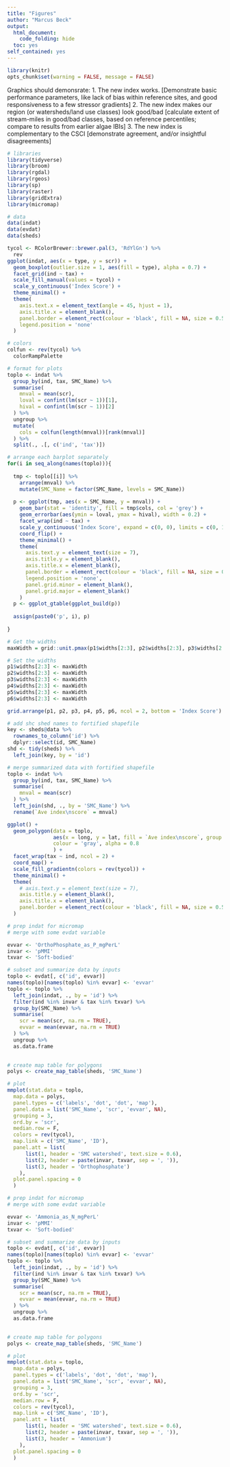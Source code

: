 ```yaml
---
title: "Figures"
author: "Marcus Beck"
output: 
  html_document:
    code_folding: hide
  toc: yes
self_contained: yes
---
```


```r
library(knitr)
opts_chunk$set(warning = FALSE, message = FALSE)
```

Graphics should demonsrate:
1.	The new index works. [Demonstrate basic performance parameters, like lack of bias within reference sites, and good responsiveness to a few stressor gradients]
2.	The new index makes our region (or watersheds/land use classes) look good/bad [calculate extent of stream-miles in good/bad classes, based on reference percentiles; compare to results from earlier algae IBIs]
3.	The new index is complementary to the CSCI [demonstrate agreement, and/or insightful disagreements]

```r
# libraries
library(tidyverse)
library(broom)
library(rgdal)
library(rgeos)
library(sp)
library(raster)
library(gridExtra)
library(micromap)

# data
data(indat)
data(evdat)
data(sheds)
```

```r
tycol <- RColorBrewer::brewer.pal(3, 'RdYlGn') %>% 
  rev
ggplot(indat, aes(x = type, y = scr)) + 
  geom_boxplot(outlier.size = 1, aes(fill = type), alpha = 0.7) + 
  facet_grid(ind ~ tax) +
  scale_fill_manual(values = tycol) +
  scale_y_continuous('Index Score') + 
  theme_minimal() +
  theme(
    axis.text.x = element_text(angle = 45, hjust = 1), 
    axis.title.x = element_blank(), 
    panel.border = element_rect(colour = 'black', fill = NA, size = 0.5), 
    legend.position = 'none'
  ) 
```

```r
# colors
colfun <- rev(tycol) %>% 
  colorRampPalette

# format for plots
toplo <- indat %>% 
  group_by(ind, tax, SMC_Name) %>% 
  summarise(
    mnval = mean(scr), 
    loval = confint(lm(scr ~ 1))[1],
    hival = confint(lm(scr ~ 1))[2]
  ) %>% 
  ungroup %>% 
  mutate(
    cols = colfun(length(mnval))[rank(mnval)]
  ) %>% 
  split(., .[, c('ind', 'tax')])

# arrange each barplot separately
for(i in seq_along(names(toplo))){
  
  tmp <- toplo[[i]] %>% 
    arrange(mnval) %>% 
    mutate(SMC_Name = factor(SMC_Name, levels = SMC_Name))
  
  p <- ggplot(tmp, aes(x = SMC_Name, y = mnval)) + 
    geom_bar(stat = 'identity', fill = tmp$cols, col = 'grey') +
    geom_errorbar(aes(ymin = loval, ymax = hival), width = 0.2) +
    facet_wrap(ind ~ tax) +
    scale_y_continuous('Index Score', expand = c(0, 0), limits = c(0, 1.1)) + 
    coord_flip() + 
    theme_minimal() +
    theme(
      axis.text.y = element_text(size = 7), 
      axis.title.y = element_blank(), 
      axis.title.x = element_blank(),
      panel.border = element_rect(colour = 'black', fill = NA, size = 0.5),
      legend.position = 'none', 
      panel.grid.minor = element_blank(), 
      panel.grid.major = element_blank()
    ) 
  p <- ggplot_gtable(ggplot_build(p))
  
  assign(paste0('p', i), p) 
  
}

# Get the widths
maxWidth = grid::unit.pmax(p1$widths[2:3], p2$widths[2:3], p3$widths[2:3], p4$widths[2:3], p5$widths[2:3], p6$widths[2:3])

# Set the widths
p1$widths[2:3] <- maxWidth
p2$widths[2:3] <- maxWidth
p3$widths[2:3] <- maxWidth
p4$widths[2:3] <- maxWidth
p5$widths[2:3] <- maxWidth
p6$widths[2:3] <- maxWidth

grid.arrange(p1, p2, p3, p4, p5, p6, ncol = 2, bottom = 'Index Score')

```

```r
# add shc shed names to fortified shapefile
key <- sheds@data %>% 
  rownames_to_column('id') %>% 
  dplyr::select(id, SMC_Name)
shd <- tidy(sheds) %>% 
  left_join(key, by = 'id')

# merge summarized data with fortified shapefile
toplo <- indat %>% 
  group_by(ind, tax, SMC_Name) %>% 
  summarise(
    mnval = mean(scr)
  ) %>%
  left_join(shd, ., by = 'SMC_Name') %>% 
  rename(`Ave index\nscore` = mnval)

ggplot() + 
  geom_polygon(data = toplo, 
               aes(x = long, y = lat, fill = `Ave index\nscore`, group = group), 
               colour = 'gray', alpha = 0.8
               ) + 
  facet_wrap(tax ~ ind, ncol = 2) + 
  coord_map() + 
  scale_fill_gradientn(colors = rev(tycol)) + 
  theme_minimal() +
  theme(
    # axis.text.y = element_text(size = 7), 
    axis.title.y = element_blank(), 
    axis.title.x = element_blank(),
    panel.border = element_rect(colour = 'black', fill = NA, size = 0.5)
  )
```

```r
# prep indat for micromap
# merge with some evdat variable

evvar <- 'OrthoPhosphate_as_P_mgPerL'
invar <- 'pMMI'
txvar <- 'Soft-bodied'

# subset and summarize data by inputs
toplo <- evdat[, c('id', evvar)]
names(toplo)[names(toplo) %in% evvar] <- 'evvar'
toplo <- toplo %>% 
  left_join(indat, ., by = 'id') %>% 
  filter(ind %in% invar & tax %in% txvar) %>% 
  group_by(SMC_Name) %>% 
  summarise(
    scr = mean(scr, na.rm = TRUE), 
    evvar = mean(evvar, na.rm = TRUE)
  ) %>% 
  ungroup %>% 
  as.data.frame
  

# create map table for polygons
polys <- create_map_table(sheds, 'SMC_Name')

# plot
mmplot(stat.data = toplo,
  map.data = polys,
  panel.types = c('labels', 'dot', 'dot', 'map'),
  panel.data = list('SMC_Name', 'scr', 'evvar', NA), 
  grouping = 3,
  ord.by = 'scr',  
  median.row = F,
  colors = rev(tycol), 
  map.link = c('SMC_Name', 'ID'),
  panel.att = list(
      list(1, header = 'SMC watershed', text.size = 0.6),
      list(2, header = paste(invar, txvar, sep = ', ')),
      list(3, header = 'Orthophosphate')
    ),
  plot.panel.spacing = 0
  )

```
```r
# prep indat for micromap
# merge with some evdat variable

evvar <- 'Ammonia_as_N_mgPerL'
invar <- 'pMMI'
txvar <- 'Soft-bodied'

# subset and summarize data by inputs
toplo <- evdat[, c('id', evvar)]
names(toplo)[names(toplo) %in% evvar] <- 'evvar'
toplo <- toplo %>% 
  left_join(indat, ., by = 'id') %>% 
  filter(ind %in% invar & tax %in% txvar) %>% 
  group_by(SMC_Name) %>% 
  summarise(
    scr = mean(scr, na.rm = TRUE), 
    evvar = mean(evvar, na.rm = TRUE)
  ) %>% 
  ungroup %>% 
  as.data.frame
  

# create map table for polygons
polys <- create_map_table(sheds, 'SMC_Name')

# plot
mmplot(stat.data = toplo,
  map.data = polys,
  panel.types = c('labels', 'dot', 'dot', 'map'),
  panel.data = list('SMC_Name', 'scr', 'evvar', NA), 
  grouping = 3,
  ord.by = 'scr',  
  median.row = F,
  colors = rev(tycol), 
  map.link = c('SMC_Name', 'ID'),
  panel.att = list(
      list(1, header = 'SMC watershed', text.size = 0.6),
      list(2, header = paste(invar, txvar, sep = ', ')),
      list(3, header = 'Ammonium')
    ),
  plot.panel.spacing = 0
  )

```
